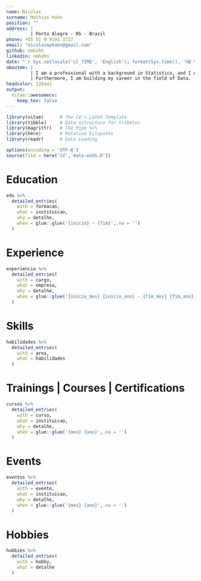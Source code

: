 ```yaml
---
name: Nicolas
surname: Mathias Hahn
position: ""
address: |
         | Porto Alegre - RS - Brazil
phone: +55 51 9 9191 3727
email: "nicolasmahahn@gmail.com"
github: nmhahn
linkedin: nmhahn
date: "`r Sys.setlocale('LC_TIME', 'English'); format(Sys.time(), '%B %Y')`"
aboutme: |
         | I am a professional with a background in Statistics, and I work as a Data Scientist. Therefore, I seek to enhance my hard skills (statistics, machine learning, modeling) and soft skills (communication, resilience, self-management), continuously developing myself. 
         | Furthermore, I am building my career in the field of Data.
headcolor: 126aa1
output: 
  vitae::awesomecv:
    keep_tex: false
---
```


```r
library(vitae)      # The CV's LaTeX Template
library(tibble)     # Data sctructure for tribbles
library(magrittr)   # The Pipe %>%
library(here)       # Relative Filepaths
library(readr)      # Data Loading

options(encoding = 'UTF-8')
source(file = here('CV','data-enUS.R'))
```

# Education
```r
edu %>%
  detailed_entries(
    with = formacao,
    what = instituicao,
    why = detalhe,
    when = glue::glue('{inicio} - {fim}',.na = '')
  )
```

# Experience
```r
experiencia %>%
  detailed_entries(
    with = cargo,
    what = empresa,
    why = detalhe,
    when = glue::glue('{inicio_mes} {inicio_ano} - {fim_mes} {fim_ano}',.na = '')
  )
```

\newpage
# Skills
```r
habilidades %>%
  detailed_entries(
    with = area,
    what = habilidades
  )
```

# Trainings | Courses | Certifications
```r
cursos %>%
  detailed_entries(
    with = curso,
    what = instituicao,
    why = detalhe,
    when = glue::glue('{mes} {ano}',.na = '')
  )
```

\newpage
# Events
```r
eventos %>%
  detailed_entries(
    with = evento,
    what = instituicao,
    why = detalhe,
    when = glue::glue('{mes} {ano}',.na = '')
  )
```

# Hobbies
```r
hobbies %>%
  detailed_entries(
    with = hobby,
    what = detalhe
  )
```

